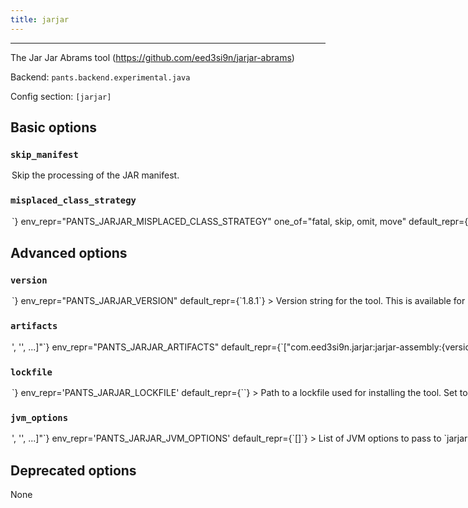 ```yaml
---
title: jarjar
---
```



---

The Jar Jar Abrams tool (https://github.com/eed3si9n/jarjar-abrams)

Backend: <span className="color--primary">`pants.backend.experimental.java`</span>

Config section: <span className="color--primary">`[jarjar]`</span>

<span className={styles.options}>

## Basic options

### `skip_manifest`

<Option
  cli_repr={`--[no-]jarjar-skip-manifest`}
  env_repr="PANTS_JARJAR_SKIP_MANIFEST"
  default_repr={`False`}
>
  Skip the processing of the JAR manifest.
</Option>

### `misplaced_class_strategy`

<Option
  cli_repr={`--jarjar-misplaced-class-strategy=<MisplacedClassStrategy>`}
  env_repr="PANTS_JARJAR_MISPLACED_CLASS_STRATEGY"
  one_of="fatal, skip, omit, move"
  default_repr={`None`}
>
  The strategy to use when processing class files that are in the wrong package.
</Option>

## Advanced options

### `version`

<Option
  cli_repr={`--jarjar-version=<str>`}
  env_repr="PANTS_JARJAR_VERSION"
  default_repr={`1.8.1`}
>
  Version string for the tool. This is available for substitution in the
  `[jarjar].artifacts` option by including the string `{version}`.
</Option>

### `artifacts`

<Option
  cli_repr={`--jarjar-artifacts="['<str>', '<str>', ...]"`}
  env_repr="PANTS_JARJAR_ARTIFACTS"
  default_repr={`["com.eed3si9n.jarjar:jarjar-assembly:{version}"]`}
>
  Artifact requirements for this tool using specified as either the address of a
  `jvm_artifact` target or, alternatively, as a colon-separated Maven
  coordinates (e.g., group:name:version). For Maven coordinates, the string `
  {version}` version will be substituted with the value of the
  `[jarjar].version` option.
</Option>

### `lockfile`

<Option
  cli_repr={`--jarjar-lockfile=<str>`}
  env_repr='PANTS_JARJAR_LOCKFILE'
  default_repr={`<default>`}
>
Path to a lockfile used for installing the tool.

Set to the string `<default>` to use a lockfile provided by Pants, so long as you have not changed the `--version` option. See https://github.com/pantsbuild/pants/blob/release_2.17.1rc3/src/python/pants/jvm/shading/jarjar.default.lockfile.txt for the default lockfile contents.

To use a custom lockfile, set this option to a file path relative to the build root, then run `scie-pants-linux-x86_64 jvm-generate-lockfiles --resolve=jarjar`.

</Option>

### `jvm_options`

<Option
  cli_repr={`--jarjar-jvm-options="['<str>', '<str>', ...]"`}
  env_repr='PANTS_JARJAR_JVM_OPTIONS'
  default_repr={`[]`}
>
List of JVM options to pass to `jarjar` JVM processes.

Options set here will be added to those set in `[jvm].global_options`. Please check the documentation for the `jvm` subsystem to see what values are accepted here.

</Option>

## Deprecated options

None

</span>
